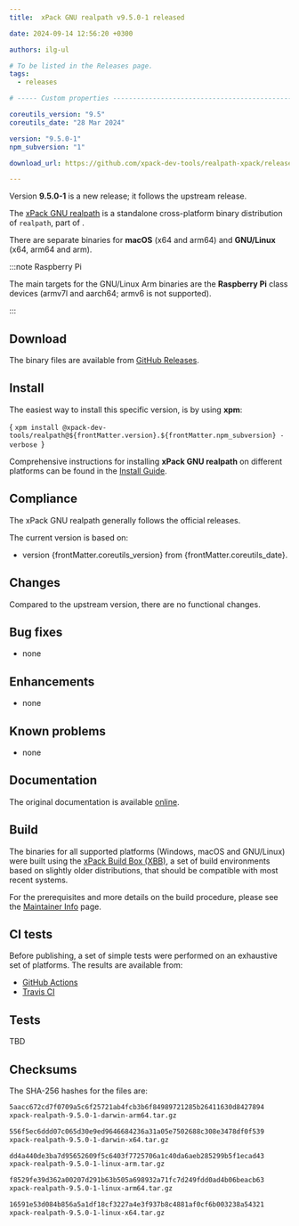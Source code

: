 ```yaml
---
title:  xPack GNU realpath v9.5.0-1 released

date: 2024-09-14 12:56:20 +0300

authors: ilg-ul

# To be listed in the Releases page.
tags:
  - releases

# ----- Custom properties -----------------------------------------------------

coreutils_version: "9.5"
coreutils_date: "28 Mar 2024"

version: "9.5.0-1"
npm_subversion: "1"

download_url: https://github.com/xpack-dev-tools/realpath-xpack/releases/tag/v9.5.0-1/

---
```


Version **9.5.0-1** is a new release; it follows the upstream release.

<!-- truncate -->



The [xPack GNU realpath](https://xpack-dev-tools.github.io/realpath-xpack/)
is a standalone cross-platform binary distribution of
`realpath`, part of
[](https://www.gnu.org/software/coreutils/).

There are separate binaries for
**macOS** (x64 and arm64)
and **GNU/Linux** (x64, arm64 and arm).

:::note Raspberry Pi

The main targets for the GNU/Linux Arm
binaries are the **Raspberry Pi** class devices (armv7l and aarch64;
armv6 is not supported).

:::

## Download

The binary files are available from <a href={frontMatter.download_url}>GitHub Releases</a>.

<Prerequisites/>

## Install

The easiest way to install this specific version, is by using **xpm**:

<CodeBlock language="console"> {
`xpm install @xpack-dev-tools/realpath@${frontMatter.version}.${frontMatter.npm_subversion} -verbose
`} </CodeBlock>

Comprehensive instructions for installing **xPack GNU realpath** on different platforms
can be found in the [Install Guide](/docs/install/).

## Compliance

The xPack GNU realpath generally follows the official
[](https://ftp.gnu.org/gnu/coreutils/) releases.

The current version is based on:

-  version {frontMatter.coreutils_version}
from {frontMatter.coreutils_date}.

## Changes

Compared to the upstream version, there are no functional changes.

## Bug fixes

- none

## Enhancements

- none

## Known problems

- none

## Documentation

The original documentation is available
[online](https://www.gnu.org/software/coreutils/manual/).

## Build

The binaries for all supported platforms
(Windows, macOS and GNU/Linux) were built using the
[xPack Build Box (XBB)](https://xpack.github.io/xbb/), a set
of build environments based on slightly older distributions, that should be
compatible with most recent systems.

For the prerequisites and more details on the build procedure, please see the
[Maintainer Info](/docs/maintainer/) page.

## CI tests

Before publishing, a set of simple tests were performed on an exhaustive
set of platforms. The results are available from:

- [GitHub Actions](https://github.com/xpack-dev-tools/realpath-xpack/actions/)
- [Travis CI](https://app.travis-ci.com/github/xpack-dev-tools/realpath-xpack/builds/)

## Tests

TBD

## Checksums

The SHA-256 hashes for the files are:

```txt
5aacc672cd7f0709a5c6f25721ab4fcb3b6f84989721285b26411630d8427894
xpack-realpath-9.5.0-1-darwin-arm64.tar.gz

556f5ec6ddd07c065d30e9ed9646684236a31a05e7502688c308e3478df0f539
xpack-realpath-9.5.0-1-darwin-x64.tar.gz

dd4a440de3ba7d95652609f5c6403f7725706a1c40da6aeb285299b5f1ecad43
xpack-realpath-9.5.0-1-linux-arm.tar.gz

f8529fe39d362a00207d291b63b505a698932a71fc7d249fdd0ad4b06beacb63
xpack-realpath-9.5.0-1-linux-arm64.tar.gz

16591e53d084b856a5a1df18cf3227a4e3f937b8c4881af0cf6b003238a54321
xpack-realpath-9.5.0-1-linux-x64.tar.gz

```

<DeprecationNotices/>

<DownloadAnalytics version={frontMatter.version}/>
